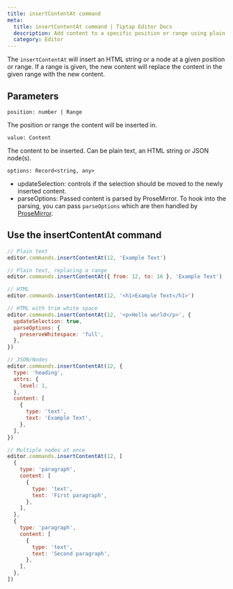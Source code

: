 ```yaml
---
title: insertContentAt command
meta:
  title: insertContentAt command | Tiptap Editor Docs
  description: Add content to a specific position or range using plain text, HTML, or JSON with the insertContentAt command. More in the docs!
  category: Editor
---
```


The `insertContentAt` will insert an HTML string or a node at a given position or range. If a range is given, the new content will replace the content in the given range with the new content.

## Parameters

`position: number | Range`

The position or range the content will be inserted in.

`value: Content`

The content to be inserted. Can be plain text, an HTML string or JSON node(s).

`options: Record<string, any>`

- updateSelection: controls if the selection should be moved to the newly inserted content.
- parseOptions: Passed content is parsed by ProseMirror. To hook into the parsing, you can pass `parseOptions` which are then handled by [ProseMirror](https://prosemirror.net/docs/ref/#model.ParseOptions).

## Use the insertContentAt command

```js
// Plain text
editor.commands.insertContentAt(12, 'Example Text')

// Plain text, replacing a range
editor.commands.insertContentAt({ from: 12, to: 16 }, 'Example Text')

// HTML
editor.commands.insertContentAt(12, '<h1>Example Text</h1>')

// HTML with trim white space
editor.commands.insertContentAt(12, '<p>Hello world</p>', {
  updateSelection: true,
  parseOptions: {
    preserveWhitespace: 'full',
  },
})

// JSON/Nodes
editor.commands.insertContentAt(12, {
  type: 'heading',
  attrs: {
    level: 1,
  },
  content: [
    {
      type: 'text',
      text: 'Example Text',
    },
  ],
})

// Multiple nodes at once
editor.commands.insertContentAt(12, [
  {
    type: 'paragraph',
    content: [
      {
        type: 'text',
        text: 'First paragraph',
      },
    ],
  },
  {
    type: 'paragraph',
    content: [
      {
        type: 'text',
        text: 'Second paragraph',
      },
    ],
  },
])
```
